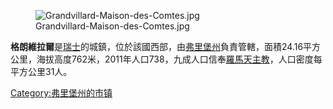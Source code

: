 [[Image:Grandvillard-Maison-des-Comtes.jpg|right]]

'''格朗維拉爾'''是[[瑞士|瑞士]]的城鎮，位於該國西部，由[[弗里堡州|弗里堡州]]負責管轄，面積24.16平方公里，海拔高度762米，2011年人口738，九成人口信奉[[羅馬天主教|羅馬天主教]]，人口密度每平方公里31人。

{{Switzerland-geo-stub}}
[[Category:弗里堡州的市镇|Category:弗里堡州的市镇]]